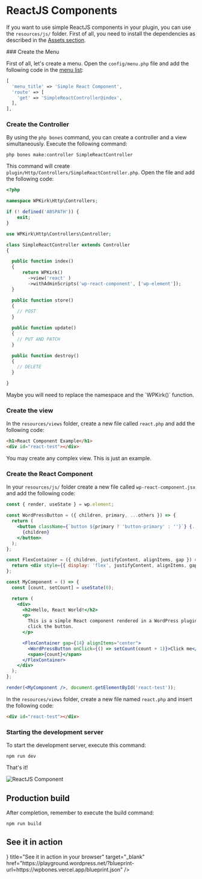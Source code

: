 
# ReactJS Components

If you want to use simple ReactJS components in your plugin, you can use the `resources/js/` folder.
First of all, you need to install the dependencies as described in the [Assets section](../GettingStarted/assets).

<Steps>
### Create the Menu

First of all, let's create a menu. Open the `config/menu.php` file and add the following code in the [menu list](../CoreConcepts/menus):

```php copy
[
  'menu_title' => 'Simple React Component',
  'route' => [
    'get' => 'SimpleReactController@index',
  ],
],
```

### Create the Controller

By using the `php bones` command, you can create a controller and a view simultaneously. Execute the following command:

```shell copy
php bones make:controller SimpleReactController
```

This command will create `plugin/Http/Controllers/SimpleReactController.php`. Open the file and add the following code:

```php copy
<?php

namespace WPKirk\Http\Controllers;

if (! defined('ABSPATH')) {
    exit;
}

use WPKirk\Http\Controllers\Controller;

class SimpleReactController extends Controller
{

  public function index()
  {
      return WPKirk()
        ->view('react' )
        ->withAdminScripts('wp-react-component', ['wp-element']); 
  }

  public function store()
  {
    // POST
  }

  public function update()
  {
    // PUT AND PATCH
  }

  public function destroy()
  {
    // DELETE
  }

}
```

<Callout>
Maybe you will need to replace the namespace and the `WPKirk()` function.
</Callout>

### Create the view

In the `resources/views` folder, create a new file called `react.php` and add the following code:

```html copy
<h1>React Component Example</h1>
<div id="react-test"></div>
```

<Callout>
You may create any complex view. This is just an example.
</Callout>

### Create the React Component

In your `resources/js/` folder create a new file called `wp-react-component.jsx` and add the following code:

```jsx copy
const { render, useState } = wp.element;

const WordPressButton = ({ children, primary, ...others }) => {
  return (
    <button className={`button ${primary ? 'button-primary' : ''}`} {...others}>
      {children}
    </button>
  );
};

const FlexContainer = ({ children, justifyContent, alignItems, gap }) => {
  return <div style={{ display: 'flex', justifyContent, alignItems, gap }}>{children}</div>;
};

const MyComponent = () => {
  const [count, setCount] = useState(0);

  return (
    <div>
      <h2>Hello, React World!</h2>
      <p>
        This is a simple React component rendered in a WordPress plugin. It is a counter that increments every time you
        click the button.
      </p>

      <FlexContainer gap={14} alignItems="center">
        <WordPressButton onClick={() => setCount(count + 1)}>Click me</WordPressButton>
        <span>{count}</span>
      </FlexContainer>
    </div>
  );
};

render(<MyComponent />, document.getElementById('react-test'));
```

In the `resources/views` folder, create a new file named `react.php` and insert the following code:

```html copy
<div id="react-test"></div>
```

### Starting the development server

To start the development server, execute this command:

```shell copy
npm run dev
```

That's it!

![ReactJS Component](./react-component.png)
</Steps>

## Production build

After completion, remember to execute the build command:

```shell copy
npm run build
```

## See it in action

<Cards num="1">
  <Card icon={<IconBrandWordpress />} title="See it in action in your browser" target="_blank" href="https://playground.wordpress.net/?blueprint-url=https://wpbones.vercel.app/blueprint.json" />
</Cards>